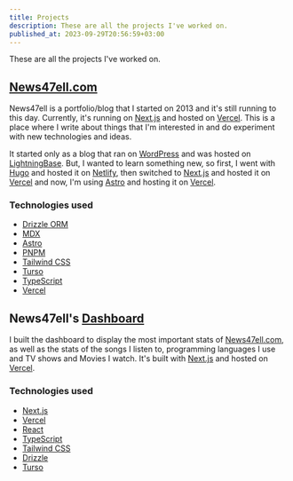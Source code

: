 ```yaml
---
title: Projects
description: These are all the projects I've worked on.
published_at: 2023-09-29T20:56:59+03:00
---
```


These are all the projects I've worked on.

## [News47ell.com](https://www.news47ell.com)

News47ell is a portfolio/blog that I started on 2013 and it's still running to this day. Currently, it's running on [Next.js](https://nextjs.org) and hosted on [Vercel](https://vercel.com).
This is a place where I write about things that I'm interested in and do experiment with new technologies and ideas.

It started only as a blog that ran on [WordPress](https://wordpress.org) and was hosted on [LightningBase](https://www.news47ell.com/recommends/lightningbase). But, I wanted to learn something new, so first, I went with [Hugo](https://gohugo.io) and hosted it on [Netlify](https://www.news47ell.com/recommends/netlify), then switched to [Next.js](https://nextjs.org) and hosted it on [Vercel](https://vercel.com) and now, I'm using [Astro](https://astro.build) and hosting it on [Vercel](https://vercel.com).

### Technologies used

- [Drizzle ORM](https://orm.drizzle.team/)
- [MDX](https://mdxjs.com/)
- [Astro](https://astro.build/)
- [PNPM](https://pnpm.io/)
- [Tailwind CSS](https://tailwindcss.com/)
- [Turso](https://turso.tech/)
- [TypeScript](https://www.typescriptlang.org/)
- [Vercel](https://vercel.com/)

## News47ell's [Dashboard](https://dashboard.news47ell.com)

I built the dashboard to display the most important stats of [News47ell.com](https://www.news47ell.com), as well as the stats of the songs I listen to, programming languages I use and TV shows and Movies I watch. It's built with [Next.js](https://nextjs.org) and hosted on [Vercel](https://vercel.com).

### Technologies used

- [Next.js](https://nextjs.org)
- [Vercel](https://vercel.com)
- [React](https://reactjs.org)
- [TypeScript](https://www.typescriptlang.org)
- [Tailwind CSS](https://tailwindcss.com)
- [Drizzle](https://drizzle.studio)
- [Turso](https://turso.dev)
